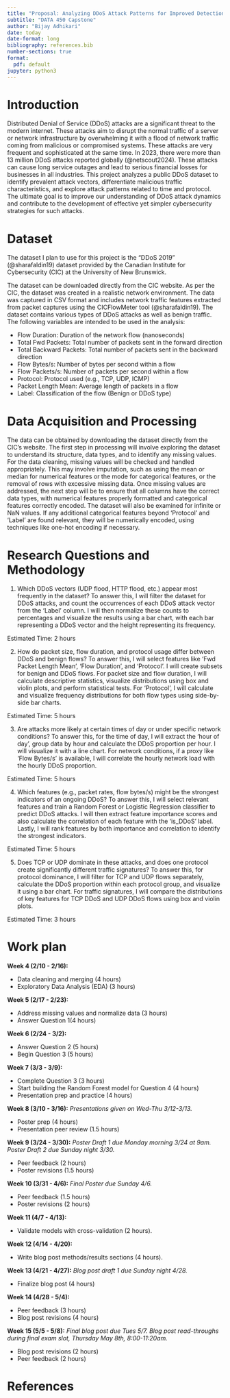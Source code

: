 ```yaml
---
title: "Proposal: Analyzing DDoS Attack Patterns for Improved Detection"
subtitle: "DATA 450 Capstone"
author: "Bijay Adhikari"
date: today
date-format: long
bibliography: references.bib
number-sections: true
format:
  pdf: default
jupyter: python3
---
```


# Introduction

Distributed Denial of Service (DDoS) attacks are a significant threat to the modern internet. These attacks aim to disrupt the normal traffic of a server or network infrastructure by overwhelming it with a flood of network traffic coming from malicious or compromised systems. These attacks are very frequent and sophisticated at the same time. In 2023, there were more than 13 million DDoS attacks reported globally (@netscout2024). These attacks can cause long service outages and lead to serious financial losses for businesses in all industries. This project analyzes a public DDoS dataset to identify prevalent attack vectors, differentiate malicious traffic characteristics, and explore attack patterns related to time and protocol. The ultimate goal is to improve our understanding of DDoS attack dynamics and contribute to the development of effective yet simpler cybersecurity strategies for such attacks.

# Dataset

The dataset I plan to use for this project is the "DDoS 2019" (@sharafaldin19) dataset provided by the Canadian Institute for Cybersecurity (CIC) at the University of New Brunswick.

The dataset can be downloaded directly from the CIC website. As per the CIC, the dataset was created in a realistic network environment. The data was captured in CSV format and includes network traffic features extracted from packet captures using the CICFlowMeter tool (@sharafaldin19). The dataset contains various types of DDoS attacks as well as benign traffic. The following variables are intended to be used in the analysis:


* Flow Duration: Duration of the network flow (nanoseconds)
* Total Fwd Packets: Total number of packets sent in the forward direction
* Total Backward Packets: Total number of packets sent in the backward direction
* Flow Bytes/s: Number of bytes per second within a flow
* Flow Packets/s: Number of packets per second within a flow
* Protocol: Protocol used (e.g., TCP, UDP, ICMP)
* Packet Length Mean: Average length of packets in a flow
* Label: Classification of the flow (Benign or DDoS type)


# Data Acquisition and Processing

The data can be obtained by downloading the dataset directly from the CIC's website. The first step in processing will involve exploring the dataset to understand its structure, data types, and to identify any missing values. For the data cleaning, missing values will be checked and handled appropriately. This may involve imputation, such as using the mean or median for numerical features or the mode for categorical features, or the removal of rows with excessive missing data. Once missing values are addressed, the next step will be to ensure that all columns have the correct data types, with numerical features properly formatted and categorical features correctly encoded. The dataset will also be examined for infinite or NaN values. If any additional categorical features beyond 'Protocol' and 'Label' are found relevant, they will be numerically encoded, using techniques like one-hot encoding if necessary.


# Research Questions and Methodology


1. Which DDoS vectors (UDP flood, HTTP flood, etc.) appear most frequently in the dataset? To answer this, I will filter the dataset for DDoS attacks, and count the occurrences of each DDoS attack vector from the 'Label' column. I will then normalize these counts to percentages and visualize the results using a bar chart, with each bar representing a DDoS vector and the height representing its frequency.

Estimated Time: 2 hours


2. How do packet size, flow duration, and protocol usage differ between DDoS and benign flows? To answer this, I will select features like 'Fwd Packet Length Mean', 'Flow Duration', and 'Protocol'. I will create subsets for benign and DDoS flows. For packet size and flow duration, I will calculate descriptive statistics, visualize distributions using box and violin plots, and perform statistical tests. For 'Protocol', I will calculate and visualize frequency distributions for both flow types using side-by-side bar charts.

Estimated Time: 5 hours


3. Are attacks more likely at certain times of day or under specific network conditions? To answer this, for the time of day, I will extract the 'hour of day', group data by hour and calculate the DDoS proportion per hour. I will visualize it with a line chart. For network conditions, if a proxy like 'Flow Bytes/s' is available, I will correlate the hourly network load with the hourly DDoS proportion.

Estimated Time: 5 hours



4. Which features (e.g., packet rates, flow bytes/s) might be the strongest indicators of an ongoing DDoS? To answer this, I will select relevant features and train a Random Forest or Logistic Regression classifier to predict DDoS attacks. I will then extract feature importance scores and also calculate the correlation of each feature with the 'is_DDoS' label. Lastly, I will rank features by both importance and correlation to identify the strongest indicators.

Estimated Time: 5 hours

5. Does TCP or UDP dominate in these attacks, and does one protocol create significantly different traffic signatures? To answer this, for protocol dominance, I will filter for TCP and UDP flows separately, calculate the DDoS proportion within each protocol group, and visualize it using a bar chart. For traffic signatures, I will compare the distributions of key features for TCP DDoS and UDP DDoS flows using box and violin plots.

Estimated Time: 3 hours



# Work plan

**Week 4 (2/10 - 2/16):**

* Data cleaning and merging (4 hours)
* Exploratory Data Analysis (EDA) (3 hours)

**Week 5 (2/17 - 2/23):**

* Address missing values and normalize data (3 hours)
* Answer Question 1(4 hours)

**Week 6 (2/24 - 3/2):**

* Answer Question 2 (5 hours)
* Begin Question 3 (5 hours)

**Week 7 (3/3 - 3/9):**

* Complete Question 3 (3 hours)
* Start building the Random Forest model for Question 4 (4 hours)
* Presentation prep and practice (4 hours)

**Week 8 (3/10 - 3/16):** *Presentations given on Wed-Thu 3/12-3/13.*

* Poster prep (4 hours)
* Presentation peer review (1.5 hours)

**Week 9 (3/24 - 3/30):** *Poster Draft 1 due Monday morning 3/24 at 9am. Poster Draft 2 due Sunday night 3/30.*

* Peer feedback (2 hours)
* Poster revisions (1.5 hours)

**Week 10 (3/31 - 4/6):** *Final Poster due Sunday 4/6.*

* Peer feedback (1.5 hours)
* Poster revisions (2 hours)

**Week 11 (4/7 - 4/13):**

* Validate models with cross-validation (2 hours).

**Week 12 (4/14 - 4/20):**

* Write blog post methods/results sections (4 hours).


**Week 13 (4/21 - 4/27):** *Blog post draft 1 due Sunday night 4/28.*

* Finalize blog post (4 hours)

**Week 14 (4/28 - 5/4):**

* Peer feedback (3 hours)
* Blog post revisions (4 hours)

**Week 15 (5/5 - 5/8):**  *Final blog post due Tues 5/7. Blog post read-throughs during final exam slot, Thursday May 8th, 8:00-11:20am.*

* Blog post revisions (2 hours)
* Peer feedback (2 hours)


# References

